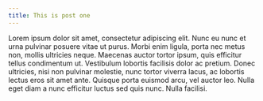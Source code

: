 ```yaml
---
title: This is post one
---
```


Lorem ipsum dolor sit amet, consectetur adipiscing elit. Nunc eu nunc et urna pulvinar posuere vitae ut purus. Morbi enim ligula, porta nec metus non, mollis ultricies neque. Maecenas auctor tortor ipsum, quis efficitur tellus condimentum ut. Vestibulum lobortis facilisis dolor ac pretium. Donec ultricies, nisi non pulvinar molestie, nunc tortor viverra lacus, ac lobortis lectus eros sit amet ante. Quisque porta euismod arcu, vel auctor leo. Nulla eget diam a nunc efficitur luctus sed quis nunc. Nulla facilisi.
